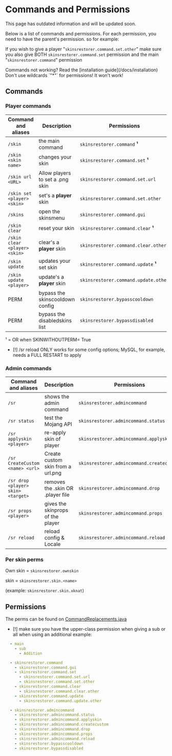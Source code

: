 
# Commands and Permissions

<Callout type="warning" emoji="🚧">
    This page has outdated information and will be updated soon.
</Callout>

Below is a list of commands and permissions. For each permission, you need to have the parent's permission. so for
example:

If you wish to give a player "`skinsrestorer.command.set.other`" make sure you also give
BOTH `skinsrestorer.command.set` permission and the main "`skinsrestorer.command`" permission

<Callout type="info" emoji="ℹ️">
    Commands not working? Read the
    [installation guide](/docs/installation)
</Callout>

<Callout type="info" emoji="ℹ️">
    Don't use wildcards `"*"` for permissions! It won't work!
</Callout>

## Commands

### Player commands

| Command and aliases           | Description                      | Permissions                           |
|-------------------------------|----------------------------------|---------------------------------------|
| `/skin`                       | the main command                 | `skinsrestorer.command`  **¹**        |
| `/skin <skin name>`           | changes your skin                | `skinsrestorer.command.set`  **¹**    |
| `/skin url <URL>`             | Allow players to set a .png skin | `skinsrestorer.command.set.url`       |
| `/skin set <player> <skin>`   | set's a **player** skin          | `skinsrestorer.command.set.other`     |
| `/skins`                      | open the skinsmenu               | `skinsrestorer.command.gui`           |
| `/skin clear`                 | reset your skin                  | `skinsrestorer.command.clear`  **¹**  |
| `/skin clear <player> <skin>` | clear's a **player** skin        | `skinsrestorer.command.clear.other`   |
| `/skin update`                | updates your set skin            | `skinsrestorer.command.update`  **¹** |
| `/skin update <player>`       | update's a **player** skin       | `skinsrestorer.command.update.other`  |
| PERM                          | bypass the skinscooldown config  | `skinsrestorer.bypasscooldown`        |
| PERM                          | bypass the disabledskins list    | `skinsrestorer.bypassdisabled`        |

¹ = OR when SKINWITHOUTPERM= True

- [!] /sr reload ONLY works for some config options; MySQL, for example, needs a FULL RESTART to apply

### Admin commands

| Command and aliases                | Description                       | Permissions                               |
|------------------------------------|-----------------------------------|-------------------------------------------|
| `/sr`                              | shows the admin command           | `skinsrestorer.admincommand`              |
| `/sr status`                       | test the Mojang API               | `skinsrestorer.admincommand.status`       |
| `/sr applyskin <player>`           | re-apply skin of player           | `skinsrestorer.admincommand.applyskin`    |
| `/sr CreateCustom <name> <url>`    | Create custom skin from a url.png | `skinsrestorer.admincommand.createcustom` |
| `/sr drop <player> skin> <target>` | removes the .skin OR .player file | `skinsrestorer.admincommand.drop`         |
| `/sr props <player>`               | gives the skinprops of the player | `skinsrestorer.admincommand.props`        |
| `/sr reload`                       | reload config & Locale            | `skinsrestorer.admincommand.reload`       |

### Per skin perms

Own skin = `skinsrestorer.ownskin`

skin = `skinsrestorer.skin.<name>`

(example: `skinsrestorer.skin.xknat`)

## Permissions

The perms can be found
on [CommandReplacements.java](https://github.com/SkinsRestorer/SkinsRestorer/blob/stable/shared/src/main/java/net/skinsrestorer/shared/utils/CommandReplacements.java)

- [!] make sure you have the upper-class permission when giving a sub or all when using an additional
example:

```yml
  - main
    - sub
      - Addition
```

```yml
  - skinsrestorer.command
    - skinsrestorer.command.gui
    - skinsrestorer.command.set
      - skinsrestorer.command.set.url
      - skinsrestorer.command.set.other
    - skinsrestorer.command.clear
      - skinsrestorer.command.clear.other
    - skinsrestorer.command.update
      - skinsrestorer.command.update.other
```

```yml
  - skinsrestorer.admincommand
    - skinsrestorer.admincommand.status
    - skinsrestorer.admincommand.applyskin
    - skinsrestorer.admincommand.createcustom
    - skinsrestorer.admincommand.drop
    - skinsrestorer.admincommand.props
    - skinsrestorer.admincommand.reload
    - skinsrestorer.bypasscooldown
    - skinsrestorer.bypassdisabled
```
